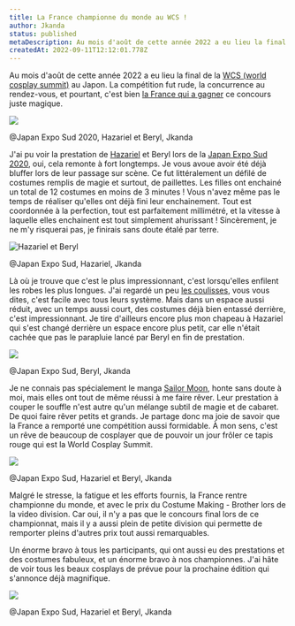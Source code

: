 ```yaml
---
title: La France championne du monde au WCS !
author: Jkanda
status: published
metaDescription: Au mois d'août de cette année 2022 a eu lieu la final de la WCS (world cosplay summit)
createdAt: 2022-09-11T12:12:01.778Z
---
```


Au mois d'août de cette année 2022 a eu lieu la final de la [WCS (world cosplay summit)](https://worldcosplaysummit.jp/en/news/)
au Japon. La compétition fut rude, la concurrence au rendez-vous, et pourtant, c'est bien [la France qui a gagner](https://www.youtube.com/watch?v=2AMaxIjhF5I) ce concours juste magique.

![](https://s3.fr-par.scw.cloud/assets.blog.jkanda/Jkanda_DSC_0015.jpg)

@Japan Expo Sud 2020, Hazariel et Beryl, Jkanda

J'ai pu voir la prestation de [Hazariel](https://business.facebook.com/HazarielCostumes/?eid=ARDqpSpty9tt6cB0C2D3C6wGaEh18n59XNFqNB4I0CMuPpzfM1VX8njoTTSrYpicCP2QM5afKJUOPzaH&fref=mentions&__xts__[0]=68.ARCbsBGessdr95e-q-Znq8cnNiWvxon0txYtAi0CvRiwVXf3maHA9ImICFPZe3uFJUtcd8B_h6HiXSY2Qc9pIh611-4iZ2vtQvjqROTMiTdlJxU-7R0DqZ98VR9kGYgHcl1r8mHhY41sCIUpfCpKEJ0BD3Two4FAvAgBCmsqqfW3B-LyWSCC-Nsny2FCkE-Yp6HVl6ESpe5xcz48apAbHfB00Cylm6-ilRrtI_yaVz_cKQCYVsEl3SMDD0miALvfsnPVzQWK6EKKQKBQkEJDkqcXXuul3K97u80Ti5Dk6j8JpD8KrEFVsu8) et Beryl lors de la [Japan Expo Sud 2020](https://www.japan-expo-sud.com/fr/), oui, cela remonte à fort longtemps. Je vous avoue avoir été déjà bluffer lors de leur passage sur scène. Ce fut littéralement un défilé de costumes remplis de magie et surtout, de paillettes. Les filles ont enchainé un total de 12 costumes en moins de 3 minutes ! Vous n'avez même pas le temps de réaliser qu'elles ont déjà fini leur enchainement. Tout est coordonnée à la perfection, tout est parfaitement millimétré, et la vitesse à laquelle elles enchainent est tout simplement ahurissant ! Sincèrement, je ne m'y risquerai pas, je finirais sans doute étalé par terre.

![Hazariel et Beryl](https://s3.fr-par.scw.cloud/assets.blog.jkanda/Jkanda_DSC_0012.jpg)

@Japan Expo Sud, Hazariel, Jkanda

Là où je trouve que c'est le plus impressionnant, c'est lorsqu'elles enfilent les robes les plus longues. J'ai regardé un peu [les coulisses](https://www.youtube.com/watch?v=rEMh6-eL36k&list=RDCMUC4Pa9sguX-wvCdsKZm_66og&index=2), vous vous dites, c'est facile avec tous leurs système. Mais dans un espace aussi réduit, avec un temps aussi court, des costumes déjà bien entassé derrière, c'est impressionnant. Je tire d'ailleurs encore plus mon chapeau à Hazariel qui s'est changé derrière un espace encore plus petit, car elle n'était cachée que pas le parapluie lancé par Beryl en fin de prestation.

![](https://s3.fr-par.scw.cloud/assets.blog.jkanda/Jkanda_DSC_0026.jpg)

@Japan Expo Sud, Beryl, Jkanda

Je ne connais pas spécialement le manga [Sailor Moon](https://sailormoon.fandom.com/wiki/Sailor_Moon_Wiki), honte sans doute à moi, mais elles ont tout de même réussi à me faire rêver. Leur prestation à couper le souffle n'est autre qu'un mélange subtil de magie et de cabaret. De quoi faire rêver petits et grands. Je partage donc ma joie de savoir que la France a remporté une compétition aussi formidable. À mon sens, c'est un rêve de beaucoup de cosplayer que de pouvoir un jour frôler ce tapis rouge qui est la World Cosplay Summit.

![](https://s3.fr-par.scw.cloud/assets.blog.jkanda/Jkanda_DSC_0039.jpg)

@Japan Expo Sud, Hazariel et Beryl, Jkanda

Malgré le stresse, la fatigue et les efforts fournis, la France rentre championne du monde, et avec le prix du Costume Making - Brother lors de la video division. Car oui, il n'y a pas que le concours final lors de ce championnat, mais il y a aussi plein de petite division qui permette de remporter pleins d'autres prix tout aussi remarquables.

Un énorme bravo à tous les participants, qui ont aussi eu des prestations et des costumes fabuleux, et un énorme bravo à nos championnes. J'ai hâte de voir tous les beaux cosplays de prévue pour la prochaine édition qui s'annonce déjà magnifique.

![](https://s3.fr-par.scw.cloud/assets.blog.jkanda/Jkanda_DSC_0041.jpg)

@Japan Expo Sud, Hazariel et Beryl, Jkanda
